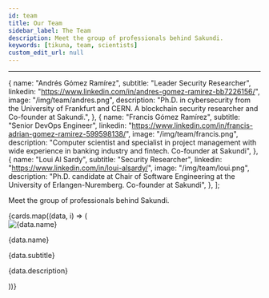 ```yaml
---
id: team
title: Our Team
sidebar_label: The Team
description: Meet the group of professionals behind Sakundi.
keywords: [tikuna, team, scientists]
custom_edit_url: null
---
```


---


  {
    name: "Andrés Gómez Ramírez",
    subtitle: "Leader Security Researcher",
    linkedin: "https://www.linkedin.com/in/andres-gomez-ramirez-bb7226156/",
    image: "/img/team/andres.png",
    description:
      "Ph.D. in cybersecurity from the University of Frankfurt and CERN. A blockchain security researcher and Co-founder at Sakundi.",
  },
  {
    name: "Francis Gómez Ramírez",
    subtitle: "Senior DevOps Engineer",
    linkedin:
      "https://www.linkedin.com/in/francis-adrian-gomez-ramirez-599598138/",
    image: "/img/team/francis.png",
    description:
      "Computer scientist and specialist in project management with wide experience in banking industry and fintech. Co-founder at Sakundi",
  },
  {
    name: "Loui Al Sardy",
    subtitle: "Security Researcher",
    linkedin: "https://www.linkedin.com/in/loui-alsardy/",
    image: "/img/team/loui.png",
    description:
      "Ph.D. candidate at Chair of Software Engineering at the University of Erlangen-Nuremberg. Co-founder at Sakundi",
  },
];

Meet the group of professionals behind Sakundi.

<div className="cardsContainer">
  {cards.map((data, i) => (
    <div className="cardWrapper">
      <div className="cardHeader">
        <img
          src={useBaseUrl(data.image)}
          alt={data.name}
          className="cardImage"
        />
      </div>
      <div className="cardBody">
        <p className="title">{data.name}</p>
        <p className="subtitle">{data.subtitle}</p>
        <p className="description">{data.description}</p>
        <a href={data.linkedin}>
          <div className="linkedin"></div>
        </a>
      </div>
    </div>
  ))}
</div>
